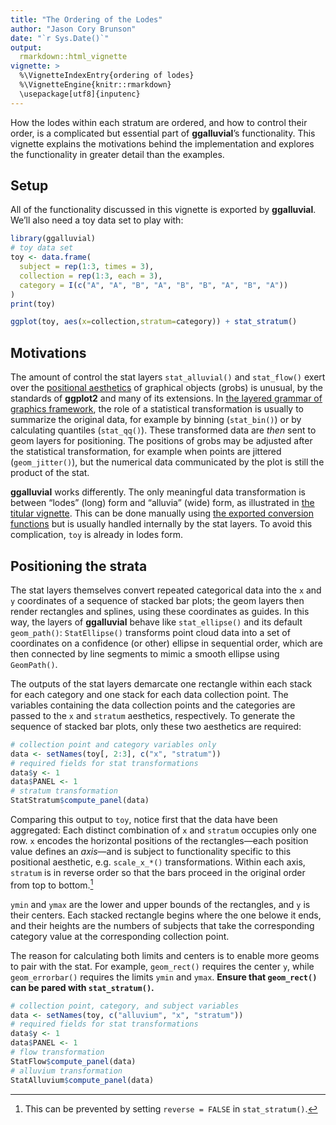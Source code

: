```yaml
---
title: "The Ordering of the Lodes"
author: "Jason Cory Brunson"
date: "`r Sys.Date()`"
output:
  rmarkdown::html_vignette
vignette: >
  %\VignetteIndexEntry{ordering of lodes}
  %\VignetteEngine{knitr::rmarkdown}
  \usepackage[utf8]{inputenc}
---
```


How the lodes within each stratum are ordered, and how to control their order, is a complicated but essential part of **ggalluvial**'s functionality. This vignette explains the motivations behind the implementation and explores the functionality in greater detail than the examples.

## Setup

All of the functionality discussed in this vignette is exported by **ggalluvial**. We'll also need a toy data set to play with:

```r
library(ggalluvial)
# toy data set
toy <- data.frame(
  subject = rep(1:3, times = 3),
  collection = rep(1:3, each = 3),
  category = I(c("A", "A", "B", "A", "B", "B", "A", "B", "A"))
)
print(toy)
```

```r
ggplot(toy, aes(x=collection,stratum=category)) + stat_stratum()
```

## Motivations

The amount of control the stat layers `stat_alluvial()` and `stat_flow()` exert over the [positional aesthetics](https://ggplot2.tidyverse.org/reference/aes_position.html) of graphical objects (grobs) is unusual, by the standards of **ggplot2** and many of its extensions. In [the layered grammar of graphics framework](https://www.tandfonline.com/doi/abs/10.1198/jcgs.2009.07098), the role of a statistical transformation is usually to summarize the original data, for example by binning (`stat_bin()`) or by calculating quantiles (`stat_qq()`). These transformed data are _then_ sent to geom layers for positioning. The positions of grobs may be adjusted after the statistical transformation, for example when points are jittered (`geom_jitter()`), but the numerical data communicated by the plot is still the product of the stat.

**ggalluvial** works differently. The only meaningful data transformation is between "lodes" (long) form and "alluvia" (wide) form, as illustrated in [the titular vignette](http://corybrunson.github.io/ggalluvial/articles/ggalluvial.html). This can be done manually using [the exported conversion functions](http://corybrunson.github.io/ggalluvial/reference/alluvial-data.html) but is usually handled internally by the stat layers.
To avoid this complication, `toy` is already in lodes form.

## Positioning the strata

The stat layers themselves convert repeated categorical data into the `x` and `y` coordinates of a sequence of stacked bar plots; the geom layers then render rectangles and splines, using these coordinates as guides.
In this way, the layers of **ggalluvial** behave like `stat_ellipse()` and its default `geom_path()`: `StatEllipse()` transforms point cloud data into a set of coordinates on a confidence (or other) ellipse in sequential order, which are then connected by line segments to mimic a smooth ellipse using `GeomPath()`.

The outputs of the stat layers demarcate one rectangle within each stack for each category and one stack for each data collection point. The variables containing the data collection points and the categories are passed to the `x` and `stratum` aesthetics, respectively. To generate the sequence of stacked bar plots, only these two aesthetics are required:

```r
# collection point and category variables only
data <- setNames(toy[, 2:3], c("x", "stratum"))
# required fields for stat transformations
data$y <- 1
data$PANEL <- 1
# stratum transformation
StatStratum$compute_panel(data)
```

Comparing this output to `toy`, notice first that the data have been aggregated: Each distinct combination of `x` and `stratum` occupies only one row. `x` encodes the horizontal positions of the rectangles---each position value defines an _axis_---and is subject to functionality specific to this positional aesthetic, e.g. `scale_x_*()` transformations. Within each axis, `stratum` is in reverse order so that the bars proceed in the original order from top to bottom.[^reverse]

`ymin` and `ymax` are the lower and upper bounds of the rectangles, and `y` is their centers. Each stacked rectangle begins where the one belowe it ends, and their heights are the numbers of subjects that take the corresponding category value at the corresponding collection point.

The reason for calculating both limits and centers is to enable more geoms to pair with the stat. For example, `geom_rect()` requires the center `y`, while `geom_errorbar()` requires the limits `ymin` and `ymax`. **Ensure that `geom_rect()` can be pared with `stat_stratum()`.**

```r
# collection point, category, and subject variables
data <- setNames(toy, c("alluvium", "x", "stratum"))
# required fields for stat transformations
data$y <- 1
data$PANEL <- 1
# flow transformation
StatFlow$compute_panel(data)
# alluvium transformation
StatAlluvium$compute_panel(data)
```

[^reverse]: This can be prevented by setting `reverse = FALSE` in `stat_stratum()`.
